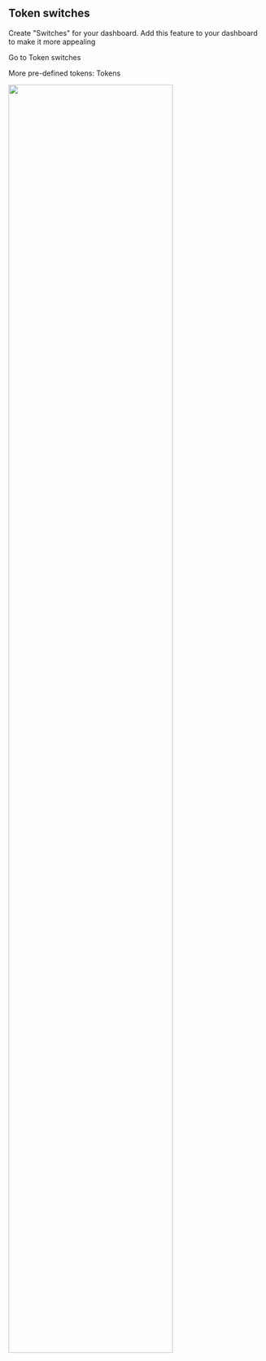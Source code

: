 
## Token switches

Create "Switches" for your dashboard. Add this feature to your dashboard to make it more appealing

Go to <Link to="switches" openInNewContext>Token switches</Link>

More pre-defined tokens: <Link to="tokens" openInNewContext>Tokens</Link>

<img src="/static/app/splunk4champions2/images/token_switch.png" width="80%" />
